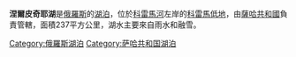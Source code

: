 {{unreferenced|time=2020-03-09T13:37:39+00:00}}
'''涅爾皮奇耶湖'''是[[俄羅斯|俄羅斯]]的[[湖泊|湖泊]]，位於[[科雷馬河|科雷馬河]]左岸的[[科雷馬低地|科雷馬低地]]，由[[薩哈共和國|薩哈共和國]]負責管轄，面積237平方公里，湖水主要來自雨水和融雪。

{{Russia-geo-stub}}
[[Category:俄羅斯湖泊|Category:俄羅斯湖泊]]
[[Category:萨哈共和国湖泊|Category:萨哈共和国湖泊]]